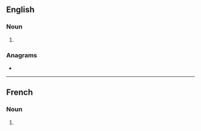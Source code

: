 ==English==

===Noun===
{{head|en|noun plural form}}

# {{plural of|ligament|lang=en}}

===Anagrams===
* {{anagrams|en|a=aegilmnst|malignest}}

----

==French==

===Noun===
{{head|fr|noun plural form|g=m}}

# {{plural of|ligament|lang=fr}}